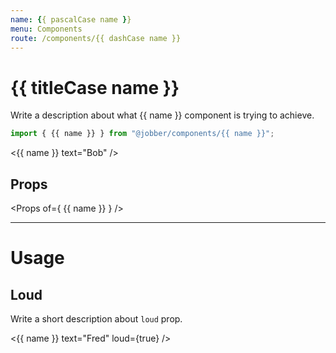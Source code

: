 ```yaml
---
name: {{ pascalCase name }}
menu: Components
route: /components/{{ dashCase name }}
---
```



# {{ titleCase name }}

<ComponentStatus stage="pre" responsive="no" accessible="no" />

Write a description about what {{ name }} component is trying to achieve.

```ts
import { {{ name }} } from "@jobber/components/{{ name }}";
```

<Playground>
  <{{ name }} text="Bob" />
</Playground>

## Props

<Props of={ {{ name }} } />

---

# Usage

## Loud

Write a short description about `loud` prop.

<Playground>
  <{{ name }} text="Fred" loud={true} />
</Playground>
